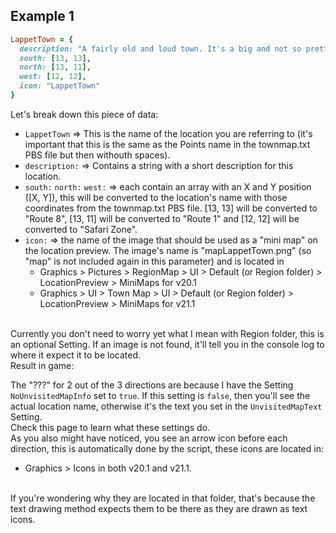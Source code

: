 ## Example 1

```ruby 
LappetTown = {  
  description: "A fairly old and loud town. It's a big and not so pretty place.",  
  south: [13, 13],  
  north: [13, 11],  
  west: [12, 12],  
  icon: "LappetTown" 
}
```
Let's break down this piece of data:
<br/>
- `LappetTown` => This is the name of the location you are referring to (it's important that this is the same as the Points name in the townmap.txt PBS file but then withouth spaces).
- `description:` => Contains a string with a short description for this location.
- `south:` `north:` `west:` => each contain an array with an X and Y position ([X, Y]), this will be converted to the location's name with those coordinates from the townmap.txt PBS file. [13, 13] will be converted to "Route 8", [13, 11] will be converted to "Route 1" and [12, 12] will be converted to "Safari Zone".
- `icon:`  => the name of the image that should be used as a "mini map" on the location preview. The image's name is "mapLappetTown.png" (so "map" is not included again in this parameter) and is located in 
  - Graphics > Pictures > RegionMap > UI > Default (or Region folder) > LocationPreview > MiniMaps for v20.1
  - Graphics > UI > Town Map > UI > Default (or Region folder) > LocationPreview > MiniMaps for v21.1
<br/>
Currently you don't need to worry yet what I mean with Region folder, this is an optional Setting. If an image is not found, it'll tell you in the console log to where it expect it to be located.
<br/>
Result in game:
<ImageWithCaption src="/images/documentation/region-map/Location Preview 1.png" caption="Example 1" align="left" size="medium"/>

The "???" for 2 out of the 3 directions are because I have the Setting `NoUnvisitedMapInfo` set to `true`. If this setting is `false`, then you'll see the actual location name, otherwise it's the text you set in the `UnvisitedMapText` Setting. 
<br/>Check this page to learn what these settings do.
<br/>
As you also might have noticed, you see an arrow icon before each direction, this is automatically done by the script, these icons are located in:
<br/>
- Graphics > Icons in both v20.1 and v21.1. 
<br/>
If you're wondering why they are located in that folder, that's because the text drawing method expects them to be there as they are drawn as text icons.
<br/>